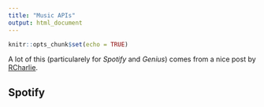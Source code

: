 ```yaml
---
title: "Music APIs"
output: html_document
---
```


```r
knitr::opts_chunk$set(echo = TRUE)
```

A lot of this (particularely for *Spotify* and *Genius*) comes from a nice post by [RCharlie](http://www.rcharlie.com/post/fitter-happier/).

## Spotify